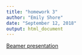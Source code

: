 ```yaml
---
title: "homework 3"
author: "Emily Shore"
date: "September 12, 2018"
output: html_document
---
```


[Beamer presentation](Masters_thesis_on_copepods.pdf)
